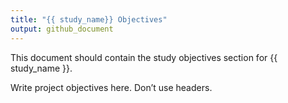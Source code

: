 ```yaml
---
title: "{{ study_name}} Objectives"
output: github_document
---
```


<!-- objectives.md is generated from the RMARKDOWN file, objectives.Rmd. 
Please edit that file. -->

This document should contain the study objectives section for {{ study_name }}.

Write project objectives here. Don't use headers.
